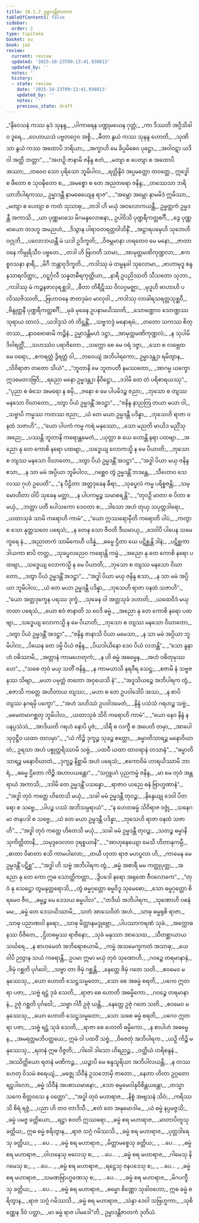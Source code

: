 ```yaml
---
title: 18.1.2 ဥမ္မာဒန္တီဇာတက
tableOfContents: false
sidebar:
  order: 2
type: tipitaka
basket: su
book: ja2
review:
  current: review
  updated: '2025-10-23T09:13:41.930813'
  updated_by: ''
  notes: ''
  history:
  - state: review
    date: '2025-10-23T09:13:41.930813'
    updated_by: ''
    notes: ''
    previous_state: draft
---
```



<ReviewStatus review={frontmatter.review} showDetails={true} />

<HypothesisAnnotation frontmatter={frontmatter} />

<DynamicBreadcrumb />

<Division number="57" book="ja2" e="ch" v="23" p="39">

<Paragraph number="312" type="verses" book="ja2">
_“နိဝေသနံ ကဿ နုဒံ သုနန္ဒ,_  
_ပါကာရေန ပဏ္ဍုမယေန ဂုတ္တံ;_  
_ကာ ဒိဿတိ အဂ္ဂိသိခါဝ ဒူရေ,_  
_ဝေဟာယသံ ပဗ္ဗတဂ္ဂေဝ အစ္စိ._  

</Paragraph>

</Division>
<Division number="58" book="ja2" e="ch" v="23" p="39">

<Paragraph number="313" type="verses" book="ja2">
_ဓီတာ နွယံ ကဿ သုနန္ဒ ဟောတိ,_  
_သုဏိသာ နွယံ ကဿ အထောပိ ဘရိယာ;_  
_အက္ခာဟိ မေ ခိပ္ပမိဓေဝ ပုဋ္ဌော,_  
_အဝါဝဋာ ယဒိ ဝါ အတ္ထိ ဘတ္တာ”._  

</Paragraph>

</Division>
<Division number="59" book="ja2" e="ch" v="23" p="39">

<Paragraph number="314" type="verses" book="ja2">
_“အဟဉှိ ဇာနာမိ ဇနိန္ဒ ဧတံ,_  
_မတျာ စ ပေတျာ စ အထောပိ အဿာ;_  
_တဝေဝ သော ပုရိသော ဘူမိပါလ,_  
_ရတ္တိန္ဒိဝံ အပ္ပမတ္တော တဝတ္ထေ._  

</Paragraph>

</Division>
<Division number="60" book="ja2" e="ch" v="23" p="39">

<Paragraph number="315" book="ja2">
ဣဒ္ဓေါ စ ဖီတော စ သုဝဍ္ဎိတော စ,_  
_အမစ္စော စ တေ အညတရော ဇနိန္ဒ;_  
_တဿေသာ ဘရိယာဘိပါရကဿ,_  
ဥမ္မာဒန္တီ နာမဓေယျေန ရာဇ”._  

</Paragraph>

</Division>
<Division number="61" book="ja2" e="ch" v="23" p="40">

<Paragraph number="316" type="verses" book="ja2">
_“အမ္ဘော အမ္ဘော နာမမိဒံ ဣမိဿာ,_  
_မတျာ စ ပေတျာ စ ကတံ သုသာဓု;_  
_တဒါ ဟိ မယှံ အဝလောကယန္တီ,_  
ဥမ္မတ္တကံ ဥမ္မဒန္တီ အကာသိ._  

</Paragraph>

</Division>
<Division number="62" book="ja2" e="ch" v="23" p="40">

<Paragraph number="317" type="verses" book="ja2">
_ယာ ပုဏ္ဏမာသေ မိဂမန္ဒလောစနာ,_  
ဥပါဝိသိ ပုဏ္ဍရီကတ္တစင်္ဂီ;_  
_ဒွေ ပုဏ္ဏမာယော တဒဟူ အမညဟံ,_  
_ဒိသွာန ပါရာဝတရတ္တဝါသိနိံ._  

</Paragraph>

</Division>
<Division number="63" book="ja2" e="ch" v="23" p="40">

<Paragraph number="318" type="verses" book="ja2">
_အဠာရပမှေဟိ သုဘေဟိ ဝဂ္ဂုဘိ,_  
_ပလောဘယန္တီ မံ ယဒါ ဥဒိက္ခတိ;_  
_ဝိဇမ္ဘမာနာ ဟရတေဝ မေ မနော,_  
_ဇာတာ ဝနေ ကိမ္ပုရိသီဝ ပဗ္ဗတေ._  

</Paragraph>

</Division>
<Division number="64" book="ja2" e="ch" v="23" p="40">

<Paragraph number="319" type="verses" book="ja2">
_တဒါ ဟိ ဗြဟတီ သာမာ,_  
_အာမုတ္တမဏိကုဏ္ဍလာ;_  
_ဧကစ္စဝသနာ နာရီ,_  
_မိဂီ ဘန္တာဝုဒိက္ခတိ._  

</Paragraph>

</Division>
<Division number="65" book="ja2" e="ch" v="23" p="40">

<Paragraph number="320" type="verses" book="ja2">
_ကဒါဿု မံ တမ္ဗနခါ သုလောမာ,_  
_ဗာဟာမုဒူ စန္ဒနသာရလိတ္တာ;_  
_ဝဋ္ဋင်္ဂုလီ သန္နတဓီရကုတ္တိယာ,_  
_နာရီ ဥပညိဿတိ သီသတော သုဘာ._  

</Paragraph>

</Division>
<Division number="66" book="ja2" e="ch" v="23" p="40">

<Paragraph number="321" type="verses" book="ja2">
_ကဒါဿု မံ ကဉ္စနဇာလုရစ္ဆဒါ,_  
_ဓီတာ တိရီဋိဿ ဝိလဂ္ဂမဇ္ဈာ;_  
_မုဒူဟိ ဗာဟာဟိ ပလိဿဇိဿတိ,_  
_ဗြဟာဝနေ ဇာတဒုမံဝ မာလုဝါ._  

</Paragraph>

</Division>
<Division number="67" book="ja2" e="ch" v="23" p="40">

<Paragraph number="322" type="verses" book="ja2">
_ကဒါဿု လာခါရသရတ္တသုစ္ဆဝီ,_  
_ဗိန္ဒုတ္ထနီ ပုဏ္ဍရီကတ္တစင်္ဂီ;_  
_မုခံ မုခေန ဥပနာမယိဿတိ,_  
_သောဏ္ဍောဝ သောဏ္ဍဿ သုရာယ ထာလံ._  

</Paragraph>

</Division>
<Division number="68" book="ja2" e="ch" v="23" p="40">

<Paragraph number="323" type="verses" book="ja2">
_ယဒါဒ္ဒသံ တံ တိဋ္ဌန္တိံ,_  
_သဗ္ဗဘဒ္ဒံ မနောရမံ;_  
_တတော သကဿ စိတ္တဿ,_  
_နာဝဗောဓာမိ ကဉ္စိနံ._  

</Paragraph>

</Division>
<Division number="69" book="ja2" e="ch" v="23" p="41">

<Paragraph number="324" type="verses" book="ja2">
ဥမ္မာဒန္တိမဟံ ဒဋ္ဌာ,_  
_အာမုတ္တမဏိကုဏ္ဍလံ;_  
_န သုပါမိ ဒိဝါရတ္တိံ,_  
_သဟဿံဝ ပရာဇိတော._  

</Paragraph>

</Division>
<Division number="70" book="ja2" e="ch" v="23" p="41">

<Paragraph number="325" type="verses" book="ja2">
_သက္ကော စေ မေ ဝရံ ဒဇ္ဇာ,_  
_သော စ လဗ္ဘေထ မေ ဝရော;_  
_ဧကရတ္တံ ဒွိရတ္တံ ဝါ,_  
_ဘဝေယျံ အဘိပါရကော;_  
ဥမ္မာဒန္တျာ ရမိတွာန,_  
_သိဝိရာဇာ တတော သိယံ”._  

</Paragraph>

</Division>
<Division number="71" book="ja2" e="ch" v="23" p="41">

<Paragraph number="326" type="verses" book="ja2">
_“ဘူတာနိ မေ ဘူတပတီ နမဿတော,_  
_အာဂမ္မ ယက္ခော ဣဒမေတဒဗြဝိ;_  
_ရညော မနော ဥမ္မဒန္တျာ နိဝိဋ္ဌော,_  
_ဒဒါမိ တေ တံ ပရိစာရယဿု”._  

</Paragraph>

</Division>
<Division number="72" book="ja2" e="ch" v="23" p="41">

<Paragraph number="327" type="verses" book="ja2">
_“ပုညာ စ ဓံသေ အမရော န စမှိ,_  
_ဇနော စ မေ ပါပမိဒဉ္စ ဇညာ;_  
_ဘုသော စ တျဿ မနသော ဝိဃာတော,_  
_ဒတွာ ပိယံ ဥမ္မဒန္တိံ အဒဋ္ဌာ”._  

</Paragraph>

</Division>
<Division number="73" book="ja2" e="ch" v="23" p="41">

<Paragraph number="328" type="verses" book="ja2">
_“ဇနိန္ဒ နာညတြ တယာ မယာ ဝါ,_  
_သဗ္ဗာပိ ကမ္မဿ ကတဿ ဇညာ;_  
_ယံ တေ မယာ ဥမ္မဒန္တီ ပဒိန္နာ,_  
_ဘုသေဟိ ရာဇာ ဝနထံ သဇာဟိ”._  

</Paragraph>

</Division>
<Division number="74" book="ja2" e="ch" v="23" p="41">

<Paragraph number="329" type="verses" book="ja2">
_“ယော ပါပကံ ကမ္မ ကရံ မနုဿော,_  
_သော မညတိ မာယိဒ မညိံသု အညေ;_  
_ပဿန္တိ ဘူတာနိ ကရောန္တမေတံ,_  
_ယုတ္တာ စ ယေ ဟောန္တိ နရာ ပထဗျာ._  

</Paragraph>

</Division>
<Division number="75" book="ja2" e="ch" v="23" p="41">

<Paragraph number="330" type="verses" book="ja2">
_အညော နု တေ ကောစိ နရော ပထဗျာ,_  
_သဒ္ဓေယျ လောကသ္မိ န မေ ပိယာတိ;_  
_ဘုသော စ တျဿ မနသော ဝိဃာတော,_  
_ဒတွာ ပိယံ ဥမ္မဒန္တိံ အဒဋ္ဌာ”._  

</Paragraph>

</Division>
<Division number="76" book="ja2" e="ch" v="23" p="42">

<Paragraph number="331" type="verses" book="ja2">
_“အဒ္ဓါ ပိယာ မယှ ဇနိန္ဒ ဧသာ,_  
_န သာ မမံ အပ္ပိယာ ဘူမိပါလ;_  
_ဂစ္ဆေဝ တွံ ဥမ္မဒန္တိံ ဘဒန္တေ,_  
_သီဟောဝ သေလဿ ဂုဟံ ဥပေတိ”._  

</Paragraph>

</Division>
<Division number="77" book="ja2" e="ch" v="23" p="42">

<Paragraph number="332" type="verses" book="ja2">
_“န ပီဠိတာ အတ္တဒုခေန ဓီရာ,_  
_သုခပ္ဖလံ ကမ္မ ပရိစ္စဇန္တိ;_  
_သမ္မောဟိတာ ဝါပိ သုခေန မတ္တာ,_  
_န ပါပကမ္မဉ္စ သမာစရန္တိ”._  

</Paragraph>

</Division>
<Division number="78" book="ja2" e="ch" v="23" p="42">

<Paragraph number="333" type="verses" book="ja2">
_“တုဝဉှိ မာတာ စ ပိတာ စ မယှံ,_  
_ဘတ္တာ ပတီ ပေါသကော ဒေဝတာ စ;_  
_ဒါသော အဟံ တုယှ သပုတ္တဒါရော,_  
_ယထာသုခံ သာမိ ကရောဟိ ကာမံ”._  

</Paragraph>

</Division>
<Division number="79" book="ja2" e="ch" v="23" p="42">

<Paragraph number="334" type="verses" book="ja2">
_“ယော ဣဿရောမှီတိ ကရောတိ ပါပံ,_  
_ကတွာ စ သော နုတ္တသတေ ပရေသံ;_  
_န တေန သော ဇီဝတိ ဒီဃမာယု,_  
_ဒေဝါပိ ပါပေန သမေက္ခရေ နံ._  

</Paragraph>

</Division>
<Division number="80" book="ja2" e="ch" v="23" p="42">

<Paragraph number="335" type="verses" book="ja2">
_အညာတကံ သာမိကေဟီ ပဒိန္နံ,_  
_ဓမ္မေ ဌိတာ ယေ ပဋိစ္ဆန္တိ ဒါနံ;_  
_ပဋိစ္ဆကာ ဒါယကာ စာပိ တတ္ထ,_  
_သုခပ္ဖလညေဝ ကရောန္တိ ကမ္မံ._  

</Paragraph>

</Division>
<Division number="81" book="ja2" e="ch" v="23" p="42">

<Paragraph number="336" type="verses" book="ja2">
_အညော နု တေ ကောစိ နရော ပထဗျာ,_  
_သဒ္ဓေယျ လောကသ္မိ န မေ ပိယာတိ;_  
_ဘုသော စ တျဿ မနသော ဝိဃာတော,_  
_ဒတွာ ပိယံ ဥမ္မဒန္တိံ အဒဋ္ဌာ”._  

</Paragraph>

</Division>
<Division number="82" book="ja2" e="ch" v="23" p="42">

<Paragraph number="337" type="verses" book="ja2">
_“အဒ္ဓါ ပိယာ မယှ ဇနိန္ဒ ဧသာ,_  
_န သာ မမံ အပ္ပိယာ ဘူမိပါလ;_  
_ယံ တေ မယာ ဥမ္မဒန္တီ ပဒိန္နာ,_  
_ဘုသေဟိ ရာဇာ ဝနထံ သဇာဟိ”._  

</Paragraph>

</Division>
<Division number="83" book="ja2" e="ch" v="23" p="43">

<Paragraph number="338" type="verses" book="ja2">
_“ယော အတ္တဒုက္ခေန ပရဿ ဒုက္ခံ,_  
_သုခေန ဝါ အတ္တသုခံ ဒဟာတိ;_  
_ယထေဝိဒံ မယှ တထာ ပရေသံ,_  
_ယော ဧဝံ ဇာနာတိ သ ဝေဒိ ဓမ္မံ._  

</Paragraph>

</Division>
<Division number="84" book="ja2" e="ch" v="23" p="43">

<Paragraph number="339" type="verses" book="ja2">
_အညော နု တေ ကောစိ နရော ပထဗျာ,_  
_သဒ္ဓေယျ လောကသ္မိ န မေ ပိယာတိ;_  
_ဘုသော စ တျဿ မနသော ဝိဃာတော,_  
_ဒတွာ ပိယံ ဥမ္မဒန္တိံ အဒဋ္ဌာ”._  

</Paragraph>

</Division>
<Division number="85" book="ja2" e="ch" v="23" p="43">

<Paragraph number="340" type="verses" book="ja2">
_“ဇနိန္ဒ ဇာနာသိ ပိယာ မမေသာ,_  
_န သာ မမံ အပ္ပိယာ ဘူမိပါလ;_  
_ပိယေန တေ ဒမ္မိ ပိယံ ဇနိန္ဒ,_  
_ပိယဒါယိနော ဒေဝ ပိယံ လဘန္တိ”._  

</Paragraph>

</Division>
<Division number="86" book="ja2" e="ch" v="23" p="43">

<Paragraph number="341" type="verses" book="ja2">
_“သော နူနာဟံ ဝဓိဿာမိ,_  
_အတ္တာနံ ကာမဟေတုကံ;_  
_န ဟိ ဓမ္မံ အဓမ္မေန,_  
_အဟံ ဝဓိတုမုဿဟေ”._  

</Paragraph>

</Division>
<Division number="87" book="ja2" e="ch" v="23" p="43">

<Paragraph number="342" type="verses" book="ja2">
_“သစေ တုဝံ မယှ သတိံ ဇနိန္ဒ,_  
_န ကာမယာသိ နရဝီရ သေဋ္ဌ;_  
_စဇာမိ နံ သဗ္ဗဇနဿ သိဗျာ,_  
_မယာ ပမုတ္တံ တတော အဝှယေသိ နံ”._  

</Paragraph>

</Division>
<Division number="88" book="ja2" e="ch" v="23" p="43">

<Paragraph number="343" type="verses" book="ja2">
_“အဒူသိယဉ္စေ အဘိပါရက တွံ,_  
_စဇာသိ ကတ္တေ အဟိတာယ တျဿ;_  
_မဟာ စ တေ ဥပဝါဒေါပိ အဿ,_  
_န စာပိ တျဿ နဂရမှိ ပက္ခော”._  

</Paragraph>

</Division>
<Division number="89" book="ja2" e="ch" v="23" p="43">

<Paragraph number="344" type="verses" book="ja2">
_“အဟံ သဟိဿံ ဥပဝါဒမေတံ,_  
_နိန္ဒံ ပသံသံ ဂရဟဉ္စ သဗ္ဗံ;_  
_မမေတမာဂစ္ဆတု ဘူမိပါလ,_  
_ယထာသုခံ သိဝိ ကရောဟိ ကာမံ”._  

</Paragraph>

</Division>
<Division number="90" book="ja2" e="ch" v="23" p="44">

<Paragraph number="345" type="verses" book="ja2">
_“ယော နေဝ နိန္ဒံ န ပနပ္ပသံသံ,_  
_အာဒိယတိ ဂရဟံ နောပိ ပူဇံ;_  
_သိရီ စ လက္ခီ စ အပေတိ တမှာ,_  
_အာပေါ သုဝုဋ္ဌီဝ ယထာ ထလမှာ”._  

</Paragraph>

</Division>
<Division number="91" book="ja2" e="ch" v="23" p="44">

<Paragraph number="346" type="verses" book="ja2">
_“ယံ ကိဉ္စိ ဒုက္ခဉ္စ သုခဉ္စ ဧတ္တော,_  
_ဓမ္မာတိသာရဉ္စ မနောဝိဃာတံ;_  
ဥရသာ အဟံ ပစ္စုတ္တရိဿာမိ သဗ္ဗံ,_  
_ပထဝီ ယထာ ထာဝရာနံ တသာနံ”._  

</Paragraph>

</Division>
<Division number="92" book="ja2" e="ch" v="23" p="44">

<Paragraph number="347" type="verses" book="ja2">
_“ဓမ္မာတိသာရဉ္စ မနောဝိဃာတံ,_  
_ဒုက္ခဉ္စ နိစ္ဆာမိ အဟံ ပရေသံ;_  
_ဧကောဝိမံ ဟာရယိဿာမိ ဘာရံ,_  
_ဓမ္မေ ဌိတော ကိဉ္စိ အဟာပယန္တော”._  

</Paragraph>

</Division>
<Division number="93" book="ja2" e="ch" v="23" p="44">

<Paragraph number="348" type="verses" book="ja2">
_“သဂ္ဂူပဂံ ပုညကမ္မံ ဇနိန္ဒ,_  
_မာ မေ တုဝံ အန္တရာယံ အကာသိ;_  
_ဒဒါမိ တေ ဥမ္မဒန္တိံ ပသန္နော,_  
_ရာဇာဝ ယညေ ဓနံ ဗြာဟ္မဏာနံ”._  

</Paragraph>

</Division>
<Division number="94" book="ja2" e="ch" v="23" p="44">

<Paragraph number="349" type="verses" book="ja2">
_“အဒ္ဓါ တုဝံ ကတ္တေ ဟိတေသိ မယှံ,_  
_သခါ မမံ ဥမ္မဒန္တီ တုဝဉ္စ;_  
_နိန္ဒေယျု ဒေဝါ ပိတရော စ သဗ္ဗေ,_  
_ပါပဉ္စ ပဿံ အဘိသမ္ပရာယံ”._  

</Paragraph>

</Division>
<Division number="95" book="ja2" e="ch" v="23" p="44">

<Paragraph number="350" type="verses" book="ja2">
_“န ဟေတဓမ္မံ သိဝိရာဇ ဝဇ္ဇုံ,_  
_သနေဂမာ ဇာနပဒါ စ သဗ္ဗေ;_  
_ယံ တေ မယာ ဥမ္မဒန္တီ ပဒိန္နာ,_  
_ဘုသေဟိ ရာဇာ ဝနထံ သဇာဟိ”._  

</Paragraph>

</Division>
<Division number="96" book="ja2" e="ch" v="23" p="44">

<Paragraph number="351" type="verses" book="ja2">
_“အဒ္ဓါ တုဝံ ကတ္တေ ဟိတေသိ မယှံ,_  
_သခါ မမံ ဥမ္မဒန္တီ တုဝဉ္စ;_  
_သတဉ္စ ဓမ္မာနိ သုကိတ္တိတာနိ,_  
_သမုဒ္ဒဝေလာဝ ဒုရစ္စယာနိ”._  

</Paragraph>

</Division>
<Division number="97" book="ja2" e="ch" v="23" p="45">

<Paragraph number="352" type="verses" book="ja2">
_“အာဟုနေယျော မေသိ ဟိတာနုကမ္ပီ,_  
_ဓာတာ ဝိဓာတာ စသိ ကာမပါလော;_  
_တယီ ဟုတာ ရာဇ မဟပ္ဖလာ ဟိ,_  
_ကာမေန မေ ဥမ္မဒန္တိံ ပဋိစ္ဆ”._  

</Paragraph>

</Division>
<Division number="98" book="ja2" e="ch" v="23" p="45">

<Paragraph number="353" type="verses" book="ja2">
_“အဒ္ဓါ ဟိ သဗ္ဗံ အဘိပါရက တွံ,_  
_ဓမ္မံ အစာရီ မမ ကတ္တုပုတ္တ;_  
_အညော နု တေ ကော ဣဓ သောတ္ထိကတ္တာ,_  
_ဒွိပဒေါ နရော အရုဏေ ဇီဝလောကေ”._  

</Paragraph>

</Division>
<Division number="99" book="ja2" e="ch" v="23" p="45">

<Paragraph number="354" type="verses" book="ja2">
_“တုဝံ နု သေဋ္ဌော တွမနုတ္တရောသိ,_  
_တွံ ဓမ္မဂုတ္တော ဓမ္မဝိဒူ သုမေဓော;_  
_သော ဓမ္မဂုတ္တော စိရမေဝ ဇီဝ,_  
_ဓမ္မဉ္စ မေ ဒေသယ ဓမ္မပါလ”._  

</Paragraph>

</Division>
<Division number="100" book="ja2" e="ch" v="23" p="45">

<Paragraph number="355" type="verses" book="ja2">
_“တဒိင်္ဃ အဘိပါရက,_  
_သုဏောဟိ ဝစနံ မမ;_  
_ဓမ္မံ တေ ဒေသယိဿာမိ,_  
_သတံ အာသေဝိတံ အဟံ._  

</Paragraph>

</Division>
<Division number="101" book="ja2" e="ch" v="23" p="45">

<Paragraph number="356" type="verses" book="ja2">
_သာဓု ဓမ္မရုစိ ရာဇာ,_  
_သာဓု ပညာဏဝါ နရော;_  
_သာဓု မိတ္တာနမဒ္ဒုဗ္ဘော,_  
_ပါပဿာကရဏံ သုခံ._  

</Paragraph>

</Division>
<Division number="102" book="ja2" e="ch" v="23" p="45">

<Paragraph number="357" type="verses" book="ja2">
_အက္ကောဓနဿ ဝိဇိတေ,_  
_ဌိတဓမ္မဿ ရာဇိနော;_  
_သုခံ မနုဿာ အာသေထ,_  
_သီတစ္ဆာယာယ သင်္ဃရေ._  

</Paragraph>

</Division>
<Division number="103" book="ja2" e="ch" v="23" p="45">

<Paragraph number="358" type="verses" book="ja2">
_န စာဟမေတံ အဘိရောစယာမိ,_  
_ကမ္မံ အသမေက္ခကတံ အသာဓု;_  
_ယေ ဝါပိ ဉတွာန သယံ ကရောန္တိ,_  
ဥပမာ ဣမာ မယှံ တုဝံ သုဏောဟိ._  

</Paragraph>

</Division>
<Division number="104" book="ja2" e="ch" v="23" p="45">

<Paragraph number="359" type="verses" book="ja2">
_ဂဝဉ္စေ တရမာနာနံ,_  
_ဇိမှံ ဂစ္ဆတိ ပုင်္ဂဝေါ;_  
_သဗ္ဗာ တာ ဇိမှံ ဂစ္ဆန္တိ,_  
_နေတ္တေ ဇိမှံ ဂတေ သတိ._  

</Paragraph>

</Division>
<Division number="105" book="ja2" e="ch" v="23" p="45">

<Paragraph number="360" type="verses" book="ja2">
_ဧဝမေဝ မနုဿေသု,_  
_ယော ဟောတိ သေဋ္ဌသမ္မတော;_  
_သော စေ အဓမ္မံ စရတိ,_  
_ပဂေဝ ဣတရာ ပဇာ;_  
_သဗ္ဗံ ရဋ္ဌံ ဒုခံ သေတိ,_  
_ရာဇာ စေ ဟောတိ အဓမ္မိကော._  

</Paragraph>

</Division>
<Division number="106" book="ja2" e="ch" v="23" p="46">

<Paragraph number="361" type="verses" book="ja2">
_ဂဝဉ္စေ တရမာနာနံ,_  
ဥဇုံ ဂစ္ဆတိ ပုင်္ဂဝေါ;_  
_သဗ္ဗာ ဂါဝီ ဥဇုံ ယန္တိ,_  
_နေတ္တေ ဥဇုံ ဂတေ သတိ._  

</Paragraph>

</Division>
<Division number="107" book="ja2" e="ch" v="23" p="46">

<Paragraph number="362" type="verses" book="ja2">
_ဧဝမေဝ မနုဿေသု,_  
_ယော ဟောတိ သေဋ္ဌသမ္မတော;_  
_သော သစေ ဓမ္မံ စရတိ,_  
_ပဂေဝ ဣတရာ ပဇာ;_  
_သဗ္ဗံ ရဋ္ဌံ သုခံ သေတိ,_  
_ရာဇာ စေ ဟောတိ ဓမ္မိကော._  

</Paragraph>

</Division>
<Division number="108" book="ja2" e="ch" v="23" p="46">

<Paragraph number="363" type="verses" book="ja2">
_န စာပါဟံ အဓမ္မေန,_  
_အမရတ္တမဘိပတ္ထယေ;_  
ဣမံ ဝါ ပထဝိံ သဗ္ဗံ,_  
_ဝိဇေတုံ အဘိပါရက._  

</Paragraph>

</Division>
<Division number="109" book="ja2" e="ch" v="23" p="46">

<Paragraph number="364" type="verses" book="ja2">
_ယဉှိ ကိဉ္စိ မနုဿေသု,_  
_ရတနံ ဣဓ ဝိဇ္ဇတိ;_  
_ဂါဝေါ ဒါသော ဟိရညဉ္စ,_  
_ဝတ္ထိယံ ဟရိစန္ဒနံ._  

</Paragraph>

</Division>
<Division number="110" book="ja2" e="ch" v="23" p="46">

<Paragraph number="365" type="verses" book="ja2">
_အဿိတ္ထိယော ရတနံ မဏိကဉ္စ,_  
_ယဉ္စာပိ မေ စန္ဒသူရိယာ အဘိပါလယန္တိ;_  
_န တဿ ဟေတု ဝိသမံ စရေယျံ,_  
_မဇ္ဈေ သိဝီနံ ဥသဘောမှိ ဇာတော._  

</Paragraph>

</Division>
<Division number="111" book="ja2" e="ch" v="23" p="46">

<Paragraph number="366" type="verses" book="ja2">
_နေတာ ဟိတာ ဥဂ္ဂတော ရဋ္ဌပါလော,_  
_ဓမ္မံ သိဝီနံ အပစာယမာနော;_  
_သော ဓမ္မမေဝါနုဝိစိန္တယန္တော,_  
_တသ္မာ သကေ စိတ္တဝသေ န ဝတ္တော”._  

</Paragraph>

</Division>
<Division number="112" book="ja2" e="ch" v="23" p="46">

<Paragraph number="367" type="verses" book="ja2">
_“အဒ္ဓါ တုဝံ မဟာရာဇ,_  
_နိစ္စံ အဗျသနံ သိဝံ;_  
_ကရိဿသိ စိရံ ရဇ္ဇံ,_  
_ပညာ ဟိ တဝ တာဒိသီ._  

</Paragraph>

</Division>
<Division number="113" book="ja2" e="ch" v="23" p="46">

<Paragraph number="368" type="verses" book="ja2">
_ဧတံ တေ အနုမောဒါမ,_  
_ယံ ဓမ္မံ နပ္ပမဇ္ဇသိ;_  
_ဓမ္မံ ပမဇ္ဇ ခတ္တိယော,_  
_ရဋ္ဌာ စဝတိ ဣဿရော._  

</Paragraph>

</Division>
<Division number="114" book="ja2" e="ch" v="23" p="46">

<Paragraph number="369" type="verses" book="ja2">
_ဓမ္မံ စရ မဟာရာဇ,_  
_မာတာပိတူသု ခတ္တိယ;_  
ဣဓ ဓမ္မံ စရိတွာန,_  
_ရာဇ သဂ္ဂံ ဂမိဿသိ._  

</Paragraph>

</Division>
<Division number="115" book="ja2" e="ch" v="23" p="46">

<Paragraph number="370" type="verses" book="ja2">
_ဓမ္မံ စရ မဟာရာဇ,_  
_ပုတ္တဒါရေသု ခတ္တိယ;_  
_ …ပေ… _  

</Paragraph>

</Division>
<Division number="116" book="ja2" e="ch" v="23" p="46">

<Paragraph number="371" type="verses" book="ja2">
_ဓမ္မံ စရ မဟာရာဇ,_  
_မိတ္တာမစ္စေသု ခတ္တိယ;_  
_ …ပေ… _  

</Paragraph>

</Division>
<Division number="117" book="ja2" e="ch" v="23" p="46">

<Paragraph number="372" type="verses" book="ja2">
_ဓမ္မံ စရ မဟာရာဇ,_  
_ဝါဟနေသု ဗလေသု စ;_  
_ …ပေ… _  

</Paragraph>

</Division>
<Division number="118" book="ja2" e="ch" v="23" p="46">

<Paragraph number="373" type="verses" book="ja2">
_ဓမ္မံ စရ မဟာရာဇ,_  
_ဂါမေသု နိဂမေသု စ;_  
_ …ပေ… _  

</Paragraph>

</Division>
<Division number="119" book="ja2" e="ch" v="23" p="47">

<Paragraph number="374" type="verses" book="ja2">
_ဓမ္မံ စရ မဟာရာဇ,_  
_ရဋ္ဌေသု ဇနပဒေသု စ;_  
_ …ပေ… _  

</Paragraph>

</Division>
<Division number="120" book="ja2" e="ch" v="23" p="47">

<Paragraph number="375" type="verses" book="ja2">
_ဓမ္မံ စရ မဟာရာဇ,_  
_သမဏဗြာဟ္မဏေသု စ;_  
_ …ပေ… _  

</Paragraph>

</Division>
<Division number="121" book="ja2" e="ch" v="23" p="47">

<Paragraph number="376" type="verses" book="ja2">
_ဓမ္မံ စရ မဟာရာဇ,_  
_မိဂပက္ခီသု ခတ္တိယ;_  
_ …ပေ… _  

</Paragraph>

</Division>
<Division number="122" book="ja2" e="ch" v="23" p="47">

<Paragraph number="377" type="verses" book="ja2">
_ဓမ္မံ စရ မဟာရာဇ,_  
_ဓမ္မော စိဏ္ဏော သုခါဝဟော;_  
ဣဓ ဓမ္မံ စရိတွာန,_  
_ရာဇ သဂ္ဂံ ဂမိဿသိ._  

</Paragraph>

</Division>
<Division number="123" book="ja2" e="ch" v="23" p="47">

<Paragraph number="378" type="verses" book="ja2">
_ဓမ္မံ စရ မဟာရာဇ,_  
_သဲန္ဒာ ဒေဝါ သဗြဟ္မကာ;_  
_သုစိဏ္ဏေန ဒိဝံ ပတ္တာ,_  
_မာ ဓမ္မံ ရာဇ ပါမဒေါ”တိ._  


</Paragraph>
</Division>

<Paragraph number="379" type="center" book="ja2">
ဥမ္မာဒန္တီဇာတကံ ဒုတိယံ.
</Paragraph>
